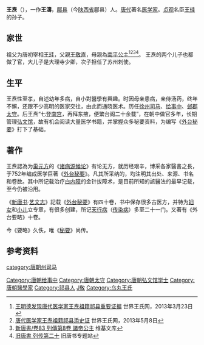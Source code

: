 {{Infobox_Person
| name =王焘
|image=
|caption=
|box_width=170px
|occupation= 医学家
| period = 7世紀
|birth_name=
| other_names =
| Sex =男
|birth_date=670年
|birth_place=
|death_date= 755年
|death_place=
| nationality =
| residence =
| party =
| religion =
| spouse = 
| relatives =祖父 [[王珪|王珪]]
|education=
| past =
| work =
| award = 
}}
'''王焘'''（{{bd|670年||755年|catIdx=W}}），一作'''王濤'''，[[郿县|郿县]]（今[[陕西省|陕西省]]郿县）人。[[唐代|唐代]]著名[[医学家|医学家]]。[[貞觀_(唐朝)|贞观]]名臣[[王珪_(唐朝)|王珪]]的孙子。

==家世==

祖父为唐初宰相[[王珪_(唐朝)|王珪]]，父親[[王敬直|王敬直]]，母親為[[南平公主_(唐太宗)|南平公主]]<ref>[http://www.wwdoa.com/2013/0323/9962.html 王明德发现唐代医学家王焘祖籍祁县重要证据] {{Wayback|url=http://www.wwdoa.com/2013/0323/9962.html |date=20211002162610 }}世界王氏网，2013年3月23日</ref><ref>[http://www.wwdoa.com/2013/0508/10739.html 唐代医学家王焘祖籍祁县添史证] {{Wayback|url=http://www.wwdoa.com/2013/0508/10739.html |date=20211002155505 }}世界王氏网，2013年5月8日</ref><ref>[https://zh.wikisource.org/wiki/%E6%96%B0%E5%94%90%E6%9B%B8/%E5%8D%B783 新唐書/卷83 列傳第8卷 諸帝公主] {{Wayback|url=https://zh.wikisource.org/wiki/%E6%96%B0%E5%94%90%E6%9B%B8/%E5%8D%B783 |date=20211002162801 }}维基文库</ref><ref>[http://jiutangshu.blogkaka.com/blog/archives/265 旧唐書 列传第二十] {{Wayback|url=http://jiutangshu.blogkaka.com/blog/archives/265 |date=20211002154611 }}旧唐书专题站</ref>。
王焘的两个儿子也都做了官，大儿子是大理寺少卿，次子担任了苏州刺使。

==生平==
王焘性至孝，自述幼年多病，自小對醫學有興趣。时因母亲患病，亲侍汤药，终年不懈，还跟不少高明的医家交往，由此而通晓医术。历任[[徐州|徐州]][[司马|司马]]、[[给事中|给事中]]、[[邺郡|邺郡]][[太守|太守]]。后王焘“七登[[南宫|南宫]]，再拜东掖，便繁台阁二十余载”，在朝中做官多年，长期管理[[弘文馆|弘文馆]]，故有机会阅读大量医学书籍，并掌握众多秘要资料，为编写《[[外台秘要|外台秘要]]》打下了基础。

==著作==
王焘認為为[[巢元方|巢元方]]的《[[诸病源候论|诸病源候论]]》有论无方，就历经艰辛，博采各家醫書之長，于752年编成医学巨著《[[外台秘要|外台秘要]]》。凡其所采纳的，均注明其出处、来源、书名和卷数。其中所记载治疗[[白内障|白内障]]的金针拔障术，是目前所知的該醫法的最早记载，至今仍被沿用。

《[[新唐书|新唐书]]·[[艺文志|艺文志]]》記载《[[外台秘要|外台秘要]]》有四十卷，书中保存很多古医方，并特为[[妇女|妇女]]和[[小儿|小儿]]立专章，有很多创建，所记[[天行病|天行病]]（[[传染病|传染病]]）多至二十一门。又著有《外台要略》十卷。

今《要略》久佚，唯《[[外台秘要|秘要]]》尚传。

==参考资料==
{{reflist}}

{{DEFAULTSORT:W}}
[[category:唐朝州司马|category:唐朝州司马]]
[[Category:唐朝给事中|Category:唐朝给事中]]
[[Category:唐朝太守|Category:唐朝太守]]
[[Category:唐朝弘文馆学士|Category:唐朝弘文馆学士]]
[[Category:唐朝醫學家|Category:唐朝醫學家]]
[[Category:祁县人|Category:祁县人]]
[[Category:王姓|J敬]]
[[Category:乌丸王氏|Category:乌丸王氏]]